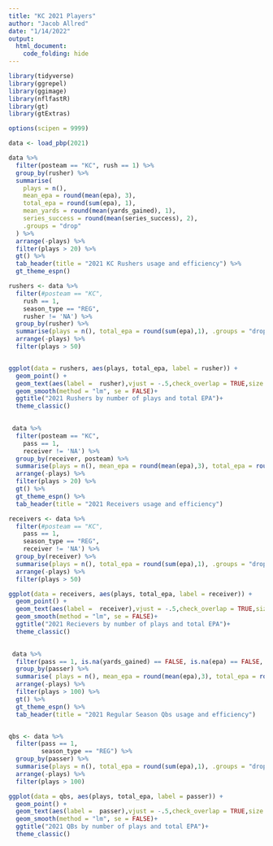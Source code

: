 ---
title: "KC 2021 Players"
author: "Jacob Allred"
date: "1/14/2022"
output:
  html_document:
    code_folding: hide
---

```{r setup, include=FALSE}
library(tidyverse)
library(ggrepel)
library(ggimage)
library(nflfastR)
library(gt)
library(gtExtras)

options(scipen = 9999)
```

```{r}
data <- load_pbp(2021)

```


```{r message=FALSE, warning=FALSE}
data %>%
  filter(posteam == "KC", rush == 1) %>%
  group_by(rusher) %>%
  summarise(
    plays = n(),
    mean_epa = round(mean(epa), 3),
    total_epa = round(sum(epa), 1),
    mean_yards = round(mean(yards_gained), 1),
    series_success = round(mean(series_success), 2),
    .groups = "drop"
  ) %>%
  arrange(-plays) %>%
  filter(plays > 20) %>%
  gt() %>%
  tab_header(title = "2021 KC Rushers usage and efficiency") %>%
  gt_theme_espn()

rushers <- data %>%
  filter(#posteam == "KC", 
    rush == 1,
    season_type == "REG",
    rusher != 'NA') %>%
  group_by(rusher) %>%
  summarise(plays = n(), total_epa = round(sum(epa),1), .groups = "drop") %>%
  arrange(-plays) %>%
  filter(plays > 50) 


ggplot(data = rushers, aes(plays, total_epa, label = rusher)) +
  geom_point() +
  geom_text(aes(label =  rusher),vjust = -.5,check_overlap = TRUE,size = 3) +
  geom_smooth(method = "lm", se = FALSE)+
  ggtitle("2021 Rushers by number of plays and total EPA")+
  theme_classic()
  

```

```{r message=FALSE, warning=FALSE}
 data %>%
  filter(posteam == "KC", 
    pass == 1,
    receiver != 'NA') %>%
  group_by(receiver, posteam) %>%
  summarise(plays = n(), mean_epa = round(mean(epa),3), total_epa = round(sum(epa),1), mean_yards = round(mean(yards_gained),1), series_success = round(mean(series_success),2), .groups = "drop") %>%
  arrange(-plays) %>%
  filter(plays > 20) %>%
  gt() %>%
  gt_theme_espn() %>%
  tab_header(title = "2021 Receivers usage and efficiency")

receivers <- data %>%
  filter(#posteam == "KC", 
    pass == 1,
    season_type == "REG",
    receiver != 'NA') %>%
  group_by(receiver) %>%
  summarise(plays = n(), total_epa = round(sum(epa),1), .groups = "drop") %>%
  arrange(-plays) %>%
  filter(plays > 50) 

ggplot(data = receivers, aes(plays, total_epa, label = receiver)) +
  geom_point() +
  geom_text(aes(label =  receiver),vjust = -.5,check_overlap = TRUE,size = 3) +
  geom_smooth(method = "lm", se = FALSE)+
  ggtitle("2021 Recievers by number of plays and total EPA")+
  theme_classic()
  

```



```{r message=FALSE, warning=FALSE}

 data %>%
  filter(pass == 1, is.na(yards_gained) == FALSE, is.na(epa) == FALSE, season_type == "REG") %>%
  group_by(passer) %>%
  summarise( plays = n(), mean_epa = round(mean(epa),3), total_epa = round(sum(epa),1), mean_yards = round(mean(yards_gained),1), .groups = "drop") %>%
  arrange(-plays) %>%
  filter(plays > 100) %>%
  gt() %>%
  gt_theme_espn() %>%
  tab_header(title = "2021 Regular Season Qbs usage and efficiency")


qbs <- data %>%
  filter(pass == 1, 
         season_type == "REG") %>%
  group_by(passer) %>%
  summarise(plays = n(), total_epa = round(sum(epa),1), .groups = "drop") %>%
  arrange(-plays) %>%
  filter(plays > 100) 

ggplot(data = qbs, aes(plays, total_epa, label = passer)) +
  geom_point() +
  geom_text(aes(label =  passer),vjust = -.5,check_overlap = TRUE,size = 3) +
  geom_smooth(method = "lm", se = FALSE)+
  ggtitle("2021 QBs by number of plays and total EPA")+
  theme_classic()
  


```

